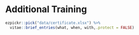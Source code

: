 # Additional Training

```{r certificate}
ezpickr::pick("data/certificate.xlsx") %>%
  vitae::brief_entries(what, when, with,.protect = FALSE)
```
